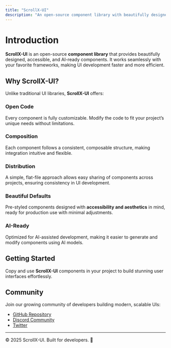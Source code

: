 ```yaml
---
title: "ScrollX-UI"
description: "An open-source component library with beautifully designed, accessible, and AI-ready components."
---
```


# Introduction

**ScrollX-UI** is an open-source **component library** that provides beautifully designed, accessible, and AI-ready components. It works seamlessly with your favorite frameworks, making UI development faster and more efficient.

## Why ScrollX-UI?

Unlike traditional UI libraries, **ScrollX-UI** offers:

### **Open Code**

Every component is fully customizable. Modify the code to fit your project’s unique needs without limitations.

### **Composition**

Each component follows a consistent, composable structure, making integration intuitive and flexible.

### **Distribution**

A simple, flat-file approach allows easy sharing of components across projects, ensuring consistency in UI development.

### **Beautiful Defaults**

Pre-styled components designed with **accessibility and aesthetics** in mind, ready for production use with minimal adjustments.

### **AI-Ready**

Optimized for AI-assisted development, making it easier to generate and modify components using AI models.

## Getting Started

Copy and use **ScrollX-UI** components in your project to build stunning user interfaces effortlessly.

## Community

Join our growing community of developers building modern, scalable UIs:

- [GitHub Repository](https://github.com/Adityakishore0/ScrollX-UI)
- [Discord Community](#)
- [Twitter](https://x.com/AdityaFullstack)

---

© 2025 ScrollX-UI. Built for developers. 🚀
